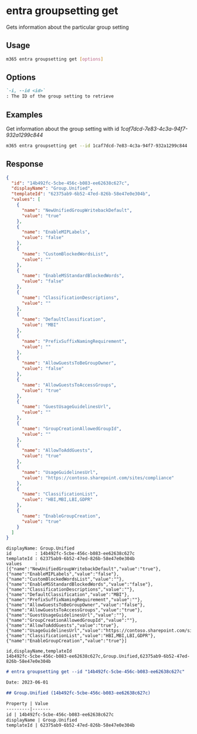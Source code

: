 
# entra groupsetting get

Gets information about the particular group setting

## Usage

```sh
m365 entra groupsetting get [options]
```

## Options

```md definition-list
`-i, --id <id>`
: The ID of the group setting to retrieve
```

<Global />

## Examples

Get information about the group setting with id _1caf7dcd-7e83-4c3a-94f7-932a1299c844_

```sh
m365 entra groupsetting get --id 1caf7dcd-7e83-4c3a-94f7-932a1299c844
```

## Response

<Tabs>
  <TabItem value="JSON">

  ```json
  {
    "id": "14b492fc-5cbe-456c-b083-ee62638c627c",
    "displayName": "Group.Unified",
    "templateId": "62375ab9-6b52-47ed-826b-58e47e0e304b",
    "values": [
      {
        "name": "NewUnifiedGroupWritebackDefault",
        "value": "true"
      },
      {
        "name": "EnableMIPLabels",
        "value": "false"
      },
      {
        "name": "CustomBlockedWordsList",
        "value": ""
      },
      {
        "name": "EnableMSStandardBlockedWords",
        "value": "false"
      },
      {
        "name": "ClassificationDescriptions",
        "value": ""
      },
      {
        "name": "DefaultClassification",
        "value": "MBI"
      },
      {
        "name": "PrefixSuffixNamingRequirement",
        "value": ""
      },
      {
        "name": "AllowGuestsToBeGroupOwner",
        "value": "false"
      },
      {
        "name": "AllowGuestsToAccessGroups",
        "value": "true"
      },
      {
        "name": "GuestUsageGuidelinesUrl",
        "value": ""
      },
      {
        "name": "GroupCreationAllowedGroupId",
        "value": ""
      },
      {
        "name": "AllowToAddGuests",
        "value": "true"
      },
      {
        "name": "UsageGuidelinesUrl",
        "value": "https://contoso.sharepoint.com/sites/compliance"
      },
      {
        "name": "ClassificationList",
        "value": "HBI,MBI,LBI,GDPR"
      },
      {
        "name": "EnableGroupCreation",
        "value": "true"
      }
    ]
  }
  ```

  </TabItem>
  <TabItem value="Text">

  ```text
  displayName: Group.Unified
  id         : 14b492fc-5cbe-456c-b083-ee62638c627c
  templateId : 62375ab9-6b52-47ed-826b-58e47e0e304b
  values     : [{"name":"NewUnifiedGroupWritebackDefault","value":"true"},{"name":"EnableMIPLabels","value":"false"},{"name":"CustomBlockedWordsList","value":""},{"name":"EnableMSStandardBlockedWords","value":"false"},{"name":"ClassificationDescriptions","value":""},{"name":"DefaultClassification","value":"MBI"},{"name":"PrefixSuffixNamingRequirement","value":""},{"name":"AllowGuestsToBeGroupOwner","value":"false"},{"name":"AllowGuestsToAccessGroups","value":"true"},{"name":"GuestUsageGuidelinesUrl","value":""},{"name":"GroupCreationAllowedGroupId","value":""},{"name":"AllowToAddGuests","value":"true"},{"name":"UsageGuidelinesUrl","value":"https://contoso.sharepoint.com/sites/compliance"},{"name":"ClassificationList","value":"HBI,MBI,LBI,GDPR"},{"name":"EnableGroupCreation","value":"true"}]
  ```

  </TabItem>
  <TabItem value="CSV">

  ```csv
  id,displayName,templateId
  14b492fc-5cbe-456c-b083-ee62638c627c,Group.Unified,62375ab9-6b52-47ed-826b-58e47e0e304b
  ```

  </TabItem>
  <TabItem value="Markdown">

  ```md
  # entra groupsetting get --id "14b492fc-5cbe-456c-b083-ee62638c627c"

  Date: 2023-06-01

  ## Group.Unified (14b492fc-5cbe-456c-b083-ee62638c627c)

  Property | Value
  ---------|-------
  id | 14b492fc-5cbe-456c-b083-ee62638c627c
  displayName | Group.Unified
  templateId | 62375ab9-6b52-47ed-826b-58e47e0e304b
  ```

  </TabItem>
</Tabs>